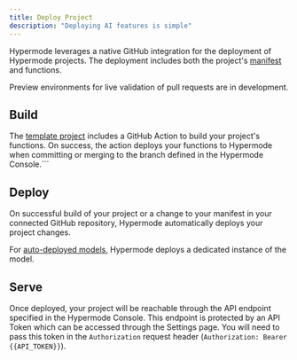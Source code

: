 ```yaml
---
title: Deploy Project
description: "Deploying AI features is simple"
---
```


Hypermode leverages a native GitHub integration for the deployment of Hypermode projects. The deployment includes both the project's [manifest](/manifest) and functions.

<Note>
  Preview environments for live validation of pull requests are in development.
</Note>

## Build

The [template project](https://github.com/hypermodeAI/template-project) includes a GitHub Action to build your project's functions. On success, the action deploys your functions to Hypermode when committing or merging to the branch defined in the Hypermode Console.```

## Deploy

On successful build of your project or a change to your manifest in your connected GitHub repository, Hypermode automatically deploys your project changes.

For [auto-deployed models](/define-models#auto-deployed-models), Hypermode deploys a dedicated instance of the model.

## Serve

Once deployed, your project will be reachable through the API endpoint specified in the Hypermode Console. This endpoint is protected by an API Token which
can be accessed through the Settings page. You will need to pass this token in the `Authorization` request header (`Authorization: Bearer {{API_TOKEN}}`).
